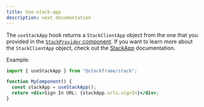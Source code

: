 ```yaml
---
title: Use-stack-app
description: next documentation
---
```


The `useStackApp` hook returns a `StackClientApp` object from the one that you provided in the [`StackProvider` component](../../components/stack-provider.mdx). If you want to learn more about the `StackClientApp` object, check out the [StackApp](../objects/stack-app.mdx) documentation.

Example:

```jsx
import { useStackApp } from "@stackframe/stack";

function MyComponent() {
  const stackApp = useStackApp();
  return <div>Sign In URL: {stackApp.urls.signIn}</div>;
}
```
